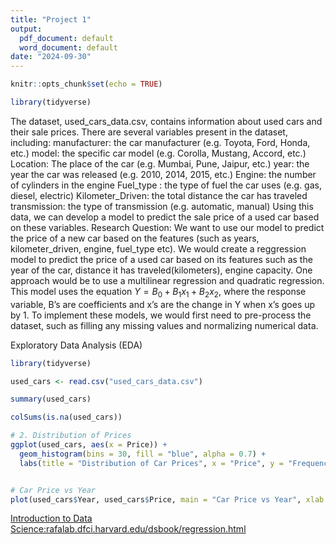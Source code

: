 ```yaml
---
title: "Project 1"
output:
  pdf_document: default
  word_document: default
date: "2024-09-30"
---
```


```r
knitr::opts_chunk$set(echo = TRUE)
```

```r
library(tidyverse)
```

The dataset, used_cars_data.csv, contains information about used cars and their sale prices. There are several variables present in the dataset, including: manufacturer: the car manufacturer (e.g. Toyota, Ford, Honda, etc.) model: the specific car model (e.g. Corolla, Mustang, Accord, etc.) Location: The place of the car (e.g. Mumbai, Pune, Jaipur, etc.) year: the year the car was released (e.g. 2010, 2014, 2015, etc.) Engine: the number of cylinders in the engine Fuel_type : the type of fuel the car uses (e.g. gas, diesel, electric) Kilometer_Driven: the total distance the car has traveled transmission: the type of transmission (e.g. automatic, manual) Using this data, we can develop a model to predict the sale price of a used car based on these variables.
Research Question: We want to use our model to predict the price of a new car based on the features (such as years, kilometer_driven, engine, fuel_type etc). We would create a reggression model to predict the price of a used car based on its features such as the year of the car, distance it has traveled(kilometers), engine capacity. One approach would be to use a multilinear regression and quadratic regression. This model uses the equation $Y = B_0 + B_1 x_1 + B_2 x_2$, where the response variable, B’s are coefficients and x’s are the change in Y when x’s goes up by 1. To implement these models, we would first need to pre-process the dataset, such as filling any missing values and normalizing numerical data. 

Exploratory Data Analysis (EDA)
```r
library(tidyverse)

used_cars <- read.csv("used_cars_data.csv")

summary(used_cars)

colSums(is.na(used_cars))

# 2. Distribution of Prices
ggplot(used_cars, aes(x = Price)) +
  geom_histogram(bins = 30, fill = "blue", alpha = 0.7) +
  labs(title = "Distribution of Car Prices", x = "Price", y = "Frequency")


# Car Price vs Year
plot(used_cars$Year, used_cars$Price, main = "Car Price vs Year", xlab = "Year", ylab = "Price(in thousand USD)")

```




[Introduction to Data Science:rafalab.dfci.harvard.edu/dsbook/regression.html](https://rafalab.dfci.harvard.edu/dsbook/regression.html)



